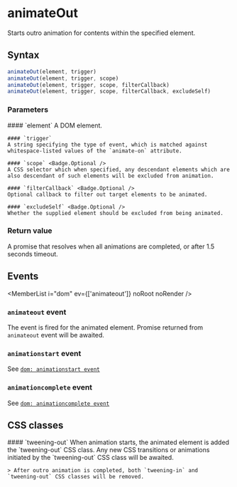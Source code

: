 <Module name="brew-js/anim" />

# animateOut

Starts outro animation for contents within the specified element.

## Syntax

```javascript
animateOut(element, trigger)
animateOut(element, trigger, scope)
animateOut(element, trigger, scope, filterCallback)
animateOut(element, trigger, scope, filterCallback, excludeSelf) 
```

<ImportHint
    name="animateOut"
    module="brew-js/anim"
    global="brew.animateOut"
/>

### Parameters

<dl>
    #### `element`
    A DOM element.

    #### `trigger`
    A string specifying the type of event, which is matched against whitespace-listed values of the `animate-on` attribute.

    #### `scope` <Badge.Optional />
    A CSS selector which when specified, any descendant elements which are also descendant of such elements will be excluded from animation.

    #### `filterCallback` <Badge.Optional />
    Optional callback to filter out target elements to be animated.

    #### `excludeSelf` <Badge.Optional />
    Whether the supplied element should be excluded from being animated.

</dl>

### Return value

A promise that resolves when all animations are completed, or after 1.5 seconds timeout.

## Events

<MemberList
    i="dom"
    ev={['animateout']}
    noRoot noRender
/>

### `animateout` event

The event is fired for the animated element. Promise returned from `animateout` event
will be awaited.

### `animationstart` event

See [`dom: animationstart event`](:)

### `animationcomplete` event

See [`dom: animationcomplete event`](:)

## CSS classes

<dl>
    #### `tweening-out`
    When animation starts, the animated element is added the `tweening-out` CSS class.
    Any new CSS transitions or animations initiated by the  `tweening-out` CSS class
    will be awaited.

    > After outro animation is completed, both `tweening-in` and `tweening-out` CSS classes will be removed.
</dl>
